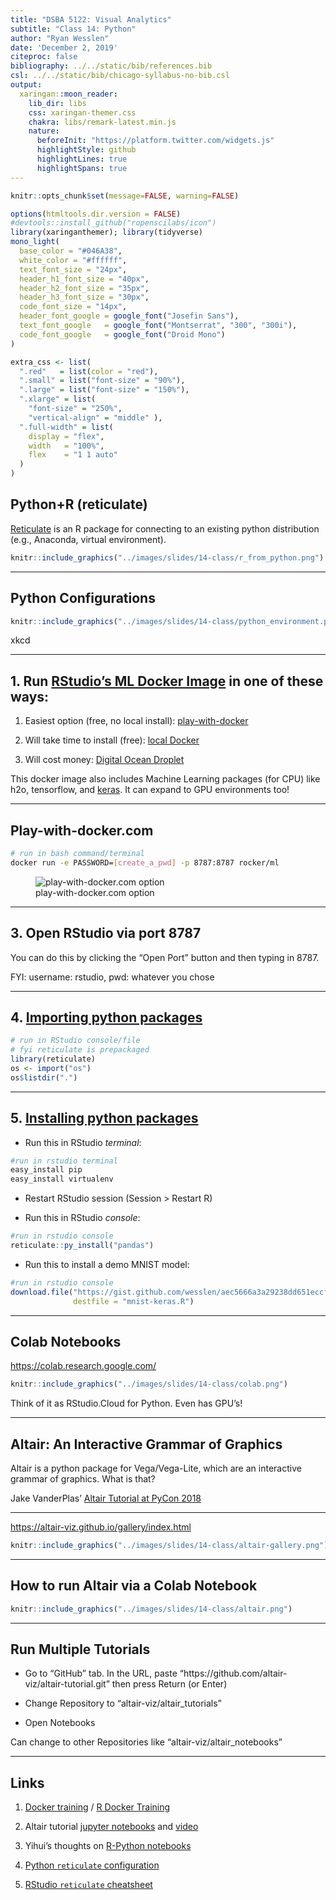 ```yaml
---
title: "DSBA 5122: Visual Analytics"
subtitle: "Class 14: Python"  
author: "Ryan Wesslen"
date: 'December 2, 2019'
citeproc: false
bibliography: ../../static/bib/references.bib
csl: ../../static/bib/chicago-syllabus-no-bib.csl
output:
  xaringan::moon_reader:
    lib_dir: libs
    css: xaringan-themer.css
    chakra: libs/remark-latest.min.js
    nature: 
      beforeInit: "https://platform.twitter.com/widgets.js"
      highlightStyle: github
      highlightLines: true
      highlightSpans: true
---
```


```r
knitr::opts_chunk$set(message=FALSE, warning=FALSE)

options(htmltools.dir.version = FALSE)
#devtools::install_github("ropenscilabs/icon")
library(xaringanthemer); library(tidyverse)
mono_light(
  base_color = "#046A38",
  white_color = "#ffffff",
  text_font_size = "24px",
  header_h1_font_size = "40px",
  header_h2_font_size = "35px", 
  header_h3_font_size = "30px",
  code_font_size = "14px",
  header_font_google = google_font("Josefin Sans"),
  text_font_google   = google_font("Montserrat", "300", "300i"),
  code_font_google   = google_font("Droid Mono")
)

extra_css <- list(
  ".red"   = list(color = "red"),
  ".small" = list("font-size" = "90%"),
  ".large" = list("font-size" = "150%"),
  ".xlarge" = list(
    "font-size" = "250%",
    "vertical-align" = "middle" ),
  ".full-width" = list(
    display = "flex",
    width   = "100%",
    flex    = "1 1 auto"
  )
)
```

## Python+R (reticulate)

[Reticulate](https://rstudio.github.io/reticulate/) is an R package for connecting to an existing python distribution (e.g., Anaconda, virtual environment).

```r
knitr::include_graphics("../images/slides/14-class/r_from_python.png")
```

---

## Python Configurations

```r
knitr::include_graphics("../images/slides/14-class/python_environment.png")
```

xkcd

---

## 1. Run [RStudio's ML Docker Image](https://hub.docker.com/r/rocker/ml) in one of these ways:

1. Easiest option (free, no local install): [play-with-docker](https://labs.play-with-docker.com/) 

2. Will take time to install (free): [local Docker](https://docs.docker.com/install/)

3. Will cost money: [Digital Ocean Droplet](https://marketplace.digitalocean.com/apps/rstudio)

This docker image also includes Machine Learning packages (for CPU) like h2o, tensorflow, and [keras](https://keras.rstudio.com/). It can expand to GPU environments too!

---

## Play-with-docker.com

```bash
# run in bash command/terminal
docker run -e PASSWORD=[create_a_pwd] -p 8787:8787 rocker/ml
```

![play-with-docker.com option](https://raw.githubusercontent.com/wesslen/dsba5122-spring2019/master/static/images/class/play-with-docker.png)

---

## 3. Open RStudio via port 8787 

You can do this by clicking the "Open Port" button and then typing in 8787.

FYI: username: rstudio, pwd: whatever you chose

---

## 4. [Importing python packages](https://rstudio.github.io/reticulate/index.html#importing-python-modules)

```r
# run in RStudio console/file
# fyi reticulate is prepackaged
library(reticulate)
os <- import("os")
os$listdir(".")
```

---

## 5. [Installing python packages](https://rstudio.github.io/reticulate/articles/python_packages.html)

- Run this in RStudio *terminal*:

```bash
#run in rstudio terminal
easy_install pip
easy_install virtualenv
```

- Restart RStudio session (Session > Restart R)

- Run this in RStudio *console*:

```r
#run in rstudio console
reticulate::py_install("pandas")
```

- Run this to install a demo MNIST model:

```r
#run in rstudio console
download.file("https://gist.github.com/wesslen/aec5666a3a29238dd651eccf1425ae20",
              destfile = "mnist-keras.R")
```

---

## Colab Notebooks

<https://colab.research.google.com/>

```r
knitr::include_graphics("../images/slides/14-class/colab.png")
```

Think of it as RStudio.Cloud for Python. Even has GPU's!

---

## Altair: An Interactive Grammar of Graphics

Altair is a python package for Vega/Vega-Lite, which are an interactive grammar of graphics. What is that?

Jake VanderPlas' [Altair Tutorial at PyCon 2018](https://speakerdeck.com/jakevdp/altair-tutorial-intro-pycon-2018)

---

<https://altair-viz.github.io/gallery/index.html>

```r
knitr::include_graphics("../images/slides/14-class/altair-gallery.png")
```

---

## How to run Altair via a Colab Notebook

```r
knitr::include_graphics("../images/slides/14-class/altair.png")
```

---

## Run Multiple Tutorials

- Go to "GitHub" tab. In the URL, paste "https://github.com/altair-viz/altair-tutorial.git" then press Return (or Enter)

- Change Repository to "altair-viz/altair_tutorials"

- Open Notebooks

Can change to other Repositories like "altair-viz/altair_notebooks"

---

## Links

1. [Docker training](https://training.play-with-docker.com/) / [R Docker Training](https://ropenscilabs.github.io/r-docker-tutorial/)

2. Altair tutorial [jupyter notebooks](https://github.com/altair-viz/altair-tutorial/blob/master/notebooks/Index.ipynb) and [video](https://www.youtube.com/watch?v=ms29ZPUKxbU)

3. Yihui's thoughts on [R-Python notebooks](https://yihui.name/en/2018/09/notebook-war/#how-about-r-markdown-notebooks)

4. [Python `reticulate` configuration](https://rstudio.github.io/reticulate/articles/versions.html)

5. [RStudio `reticulate` cheatsheet](https://github.com/rstudio/cheatsheets/raw/master/reticulate.pdf)
